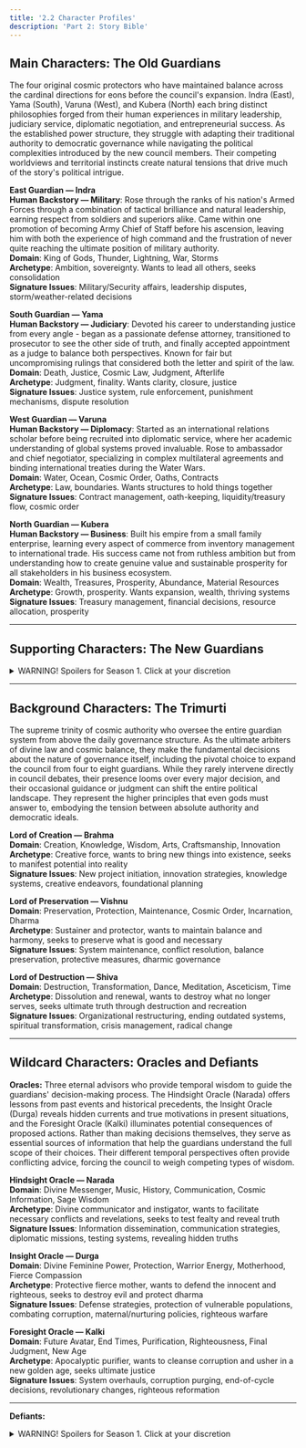```yaml
---
title: '2.2 Character Profiles'
description: 'Part 2: Story Bible'
---
```


## Main Characters: The Old Guardians

The four original cosmic protectors who have maintained balance across the cardinal directions for eons before the council's expansion. Indra (East), Yama (South), Varuna (West), and Kubera (North) each bring distinct philosophies forged from their human experiences in military leadership, judiciary service, diplomatic negotiation, and entrepreneurial success. As the established power structure, they struggle with adapting their traditional authority to democratic governance while navigating the political complexities introduced by the new council members. Their competing worldviews and territorial instincts create natural tensions that drive much of the story's political intrigue.

**East Guardian — Indra**  
**Human Backstory — Military**: Rose through the ranks of his nation's Armed Forces through a combination of tactical brilliance and natural leadership, earning respect from soldiers and superiors alike. Came within one promotion of becoming Army Chief of Staff before his ascension, leaving him with both the experience of high command and the frustration of never quite reaching the ultimate position of military authority.  
**Domain**: King of Gods, Thunder, Lightning, War, Storms  
**Archetype**: Ambition, sovereignty. Wants to lead all others, seeks consolidation  
**Signature Issues**: Military/Security affairs, leadership disputes, storm/weather-related decisions  


**South Guardian — Yama**  
**Human Backstory — Judiciary**: Devoted his career to understanding justice from every angle - began as a passionate defense attorney, transitioned to prosecutor to see the other side of truth, and finally accepted appointment as a judge to balance both perspectives. Known for fair but uncompromising rulings that considered both the letter and spirit of the law.  
**Domain**: Death, Justice, Cosmic Law, Judgment, Afterlife  
**Archetype**: Judgment, finality. Wants clarity, closure, justice  
**Signature Issues**: Justice system, rule enforcement, punishment mechanisms, dispute resolution  


**West Guardian — Varuna**  
**Human Backstory — Diplomacy**: Started as an international relations scholar before being recruited into diplomatic service, where her academic understanding of global systems proved invaluable. Rose to ambassador and chief negotiator, specializing in complex multilateral agreements and binding international treaties during the Water Wars.  
**Domain**: Water, Ocean, Cosmic Order, Oaths, Contracts  
**Archetype**: Law, boundaries. Wants structures to hold things together  
**Signature Issues**: Contract management, oath-keeping, liquidity/treasury flow, cosmic order  


**North Guardian — Kubera**  
**Human Backstory — Business**: Built his empire from a small family enterprise, learning every aspect of commerce from inventory management to international trade. His success came not from ruthless ambition but from understanding how to create genuine value and sustainable prosperity for all stakeholders in his business ecosystem.  
**Domain**: Wealth, Treasures, Prosperity, Abundance, Material Resources  
**Archetype**: Growth, prosperity. Wants expansion, wealth, thriving systems  
**Signature Issues**: Treasury management, financial decisions, resource allocation, prosperity  

---

## Supporting Characters: The New Guardians

<details>
<summary>WARNING! Spoilers for Season 1. Click at your discretion</summary>

The four recently appointed guardians who represent the intermediate directions and bring fresh perspectives to cosmic governance. Agni (Southeast), Nirrti (Southwest), Vayu (Northwest), and Ishana (Northeast) each carry specialized knowledge from their human backgrounds in engineering, medicine, science and agriculture. As newcomers to divine authority, they must prove their worthiness while navigating the established power dynamics of the Old Guardians. 

Their addition to the council serves as the catalyst that transforms philosophical differences into active political conflict, forcing all eight guardians to learn collaborative decision-making in high-stakes situations. Each Old Guardian seeks to influence their adjacent intermediate directions to enhance their position in the council:

| **INFLUENCE MAP** | **Indra (East)** | **Yama (South)** | **Varuna (West)** | **Kubera (North)** |
|---|---|---|---|---|
| **Agni (Southeast)** | x | x |  |  |
| **Ishana (Northeast)** | x |  |  | x |
| **Nirrti (Southwest)** |  | x | x |  |
| **Vayu (Northwest)** |  |  | x | x |


**Southeast Guardian — Agni**  
**Human Backstory — Engineering**: Began on the factory floor of a metallurgical plant, where he witnessed firsthand how raw materials transformed under heat and pressure. His engineering expertise and natural ability to communicate between management and workers led to his election as union representative, making him a bridge between different levels of the industrial hierarchy.  
**Domain**: Fire, Energy, Transformation, Sacrifice, Messenger of Gods  
**Archetype**: Passionate, transformative, purifying, intermediary  
**Signature Issues**: Energy management, communication protocols, transformation/upgrade proposals  


**Southwest Guardian — Nirrti**  
**Human Backstory — Medicine**: Born with a severe autoimmune condition that threatened her life multiple times, she channeled her intimate understanding of how the body's defenses can turn destructive into a medical career. Specialized in immunology and emergency medicine, becoming an expert in controlled destruction - knowing when breaking down diseased tissue saves the whole organism.  
**Domain**: Destruction, Chaos, Misfortune, Demons, Dissolution  
**Archetype**: Destructive but necessary, chaotic, unpredictable, sometimes feared  
**Signature Issues**: Emergency powers, destructive proposals, chaos management, demon defense  


**Northwest Guardian — Vayu**  
**Human Backstory — Science**: A mathematical prodigy who disappointed his academic mentors by choosing applied climatology over pure mathematics. His groundbreaking research on global wind patterns and atmospheric circulation made him one of the world's leading experts on how information and energy move through complex planetary systems.  
**Domain**: Wind, Air, Movement, Breath, Life Force  
**Archetype**: Swift, mobile, life-giving, everywhere at once  
**Signature Issues**: Information flow, quick decisions, mobility/migration, life force of governance  


**Northeast Guardian — Ishana**  
**Human Backstory — Agriculture**: Inherited both his family's farm and a calling to serve his rural community as a priest, refusing multiple offers for advancement within the religious hierarchy to remain connected to the land. His dual role gave him unique insight into both the cycles of earthly growth and the spiritual transformations that guide human development.  
**Domain**: Supreme Power, Transformation, Renewal, Cosmic Destruction/Creation  
**Archetype**: Transcendent, powerful, transformative, sometimes detached  
**Signature Issues**: Ultimate authority, transformation proposals, renewal cycles, cosmic decisions  

</details>

---

## Background Characters: The Trimurti

The supreme trinity of cosmic authority who oversee the entire guardian system from above the daily governance structure. As the ultimate arbiters of divine law and cosmic balance, they make the fundamental decisions about the nature of governance itself, including the pivotal choice to expand the council from four to eight guardians. While they rarely intervene directly in council debates, their presence looms over every major decision, and their occasional guidance or judgment can shift the entire political landscape. They represent the higher principles that even gods must answer to, embodying the tension between absolute authority and democratic ideals.

**Lord of Creation — Brahma**  
**Domain**: Creation, Knowledge, Wisdom, Arts, Craftsmanship, Innovation  
**Archetype**: Creative force, wants to bring new things into existence, seeks to manifest potential into reality  
**Signature Issues**: New project initiation, innovation strategies, knowledge systems, creative endeavors, foundational planning  

**Lord of Preservation — Vishnu**  
**Domain**: Preservation, Protection, Maintenance, Cosmic Order, Incarnation, Dharma  
**Archetype**: Sustainer and protector, wants to maintain balance and harmony, seeks to preserve what is good and necessary  
**Signature Issues**: System maintenance, conflict resolution, balance preservation, protective measures, dharmic governance  

**Lord of Destruction — Shiva**  
**Domain**: Destruction, Transformation, Dance, Meditation, Asceticism, Time  
**Archetype**: Dissolution and renewal, wants to destroy what no longer serves, seeks ultimate truth through destruction and recreation  
**Signature Issues**: Organizational restructuring, ending outdated systems, spiritual transformation, crisis management, radical change  

---

## Wildcard Characters: Oracles and Defiants

**Oracles:** Three eternal advisors who provide temporal wisdom to guide the guardians' decision-making process. The Hindsight Oracle (Narada) offers lessons from past events and historical precedents, the Insight Oracle (Durga) reveals hidden currents and true motivations in present situations, and the Foresight Oracle (Kalki) illuminates potential consequences of proposed actions. Rather than making decisions themselves, they serve as essential sources of information that help the guardians understand the full scope of their choices. Their different temporal perspectives often provide conflicting advice, forcing the council to weigh competing types of wisdom.

**Hindsight Oracle — Narada**  
**Domain**: Divine Messenger, Music, History, Communication, Cosmic Information, Sage Wisdom  
**Archetype**: Divine communicator and instigator, wants to facilitate necessary conflicts and revelations, seeks to test fealty and reveal truth  
**Signature Issues**: Information dissemination, communication strategies, diplomatic missions, testing systems, revealing hidden truths  

**Insight Oracle — Durga**  
**Domain**: Divine Feminine Power, Protection, Warrior Energy, Motherhood, Fierce Compassion  
**Archetype**: Protective fierce mother, wants to defend the innocent and righteous, seeks to destroy evil and protect dharma  
**Signature Issues**: Defense strategies, protection of vulnerable populations, combating corruption, maternal/nurturing policies, righteous warfare  

**Foresight Oracle — Kalki**  
**Domain**: Future Avatar, End Times, Purification, Righteousness, Final Judgment, New Age  
**Archetype**: Apocalyptic purifier, wants to cleanse corruption and usher in a new golden age, seeks ultimate justice  
**Signature Issues**: System overhauls, corruption purging, end-of-cycle decisions, revolutionary changes, righteous reformation  

---

**Defiants:**

<details>
<summary>WARNING! Spoilers for Season 1. Click at your discretion</summary>

A trio of powerful independent forces who exist outside the formal governance structure and challenge the established order. They represent three fundamental vices that corrupt all systems: corruption, manipulation, and vengeance. Though often viewed as antagonists, their opposition forces the guardians to confront their own weaknesses and refine their decisions, ensuring that divine governance remains robust and accountable.


**The Corruptor King — Ravana**  
**Domain:** Corruption, Hubris, Unchecked Power, Systemic Decay, Academic Arrogance, Digital Tyranny  
**Archetype:** A brilliant but prideful scholar-king who embodies the decay of systems from within. Ravana doesn't need to overthrow the guardians; he simply proves that their governance is corruptible by preying on its weaknesses.   
**Signature Issues:** Exploiting system vulnerabilities, co-opting public discourse, academic and ethical debates, and large-scale corruption plots.  

**The Deceiver Ghost — Shakuni**  
**Domain:** Manipulation, Subversion, Distrust, Psychological Warfare, Data Intrigue, Misinformation  
**Archetype:** A master strategist and digital ghost who undermines authority from the shadows. Shakuni's power lies in his ability to expose hypocrisy and turn allies against each other. He is the ultimate digital saboteur, patient and precise.  
**Signature Issues:** Spreading misinformation, inciting conflict between factions, exploiting emotional contradictions, and subtle political maneuvering.  

**The Vengeful Spirit — Tataka**  
**Domain:** Vengeance, Retribution, Unrelenting Pursuit, Unforgiving Justice, Predation, Uncontrolled Emotion  
**Archetype:** An independent force of pure vengeance. Tataka is not interested in political schemes or systemic control. Her singular focus is on avenging a past wrong, and she will mercilessly target anyone who stands in her way. She is the embodiment of a threat that cannot be reasoned with or placated, a raw force of retribution.  
**Signature Issues:** Unrelenting personal vendettas, attacking specific targets, causing chaos to seek out her prey, and acts of unforgiving justice.  

</details>
